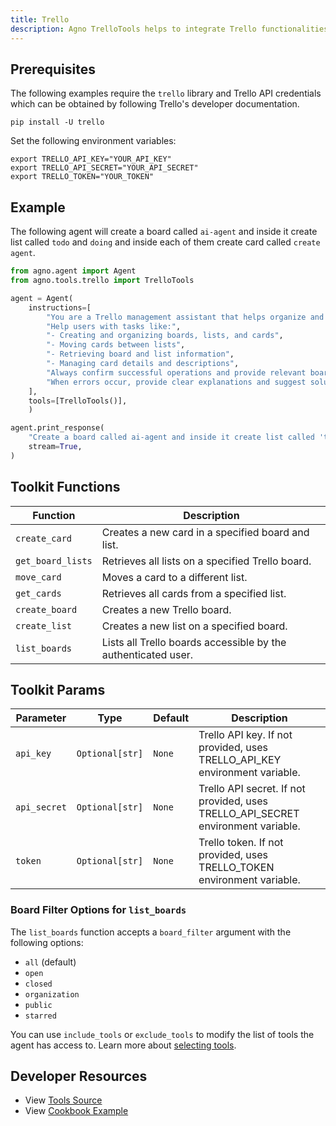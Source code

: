 ```yaml
---
title: Trello
description: Agno TrelloTools helps to integrate Trello functionalities into your agents, enabling management of boards, lists, and cards.
---
```


## Prerequisites

The following examples require the `trello` library and Trello API credentials which can be obtained by following Trello's developer documentation.

```shell
pip install -U trello
```

Set the following environment variables:

```shell
export TRELLO_API_KEY="YOUR_API_KEY"
export TRELLO_API_SECRET="YOUR_API_SECRET"
export TRELLO_TOKEN="YOUR_TOKEN"
```

## Example

The following agent will create a board called `ai-agent` and inside it create list called `todo` and `doing` and inside each of them create card called `create agent`.

```python
from agno.agent import Agent
from agno.tools.trello import TrelloTools

agent = Agent(
    instructions=[
        "You are a Trello management assistant that helps organize and manage Trello boards, lists, and cards",
        "Help users with tasks like:",
        "- Creating and organizing boards, lists, and cards",
        "- Moving cards between lists",
        "- Retrieving board and list information",
        "- Managing card details and descriptions",
        "Always confirm successful operations and provide relevant board/list/card IDs and URLs",
        "When errors occur, provide clear explanations and suggest solutions",
    ],
    tools=[TrelloTools()],
    )

agent.print_response(
    "Create a board called ai-agent and inside it create list called 'todo' and 'doing' and inside each of them create card called 'create agent'",
    stream=True,
)

```

## Toolkit Functions

| Function          | Description                                                   |
| ----------------- | ------------------------------------------------------------- |
| `create_card`     | Creates a new card in a specified board and list.             |
| `get_board_lists` | Retrieves all lists on a specified Trello board.              |
| `move_card`       | Moves a card to a different list.                             |
| `get_cards`       | Retrieves all cards from a specified list.                    |
| `create_board`    | Creates a new Trello board.                                   |
| `create_list`     | Creates a new list on a specified board.                      |
| `list_boards`     | Lists all Trello boards accessible by the authenticated user. |

## Toolkit Params

| Parameter    | Type            | Default | Description                                                                      |
| ------------ | --------------- | ------- | -------------------------------------------------------------------------------- |
| `api_key`    | `Optional[str]` | `None`  | Trello API key. If not provided, uses TRELLO_API_KEY environment variable.       |
| `api_secret` | `Optional[str]` | `None`  | Trello API secret. If not provided, uses TRELLO_API_SECRET environment variable. |
| `token`      | `Optional[str]` | `None`  | Trello token. If not provided, uses TRELLO_TOKEN environment variable.           |

### Board Filter Options for `list_boards`

The `list_boards` function accepts a `board_filter` argument with the following options:

- `all` (default)
- `open`
- `closed`
- `organization`
- `public`
- `starred`

You can use `include_tools` or `exclude_tools` to modify the list of tools the agent has access to. Learn more about [selecting tools](/concepts/tools/selecting-tools).

## Developer Resources

- View [Tools Source](https://github.com/agno-agi/agno/blob/main/libs/agno/agno/tools/trello.py)
- View [Cookbook Example](https://github.com/agno-agi/agno/tree/v2.0/cookbook/tools/trello_tools.py)
